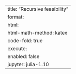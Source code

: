 ---
title: "Recursive feasibility"
format:
    html:
        html-math-method: katex
        code-fold: true
execute:
    enabled: false
jupyter: julia-1.10
---